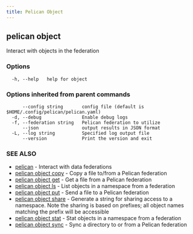```yaml
---
title: Pelican Object
---
```


## pelican object

Interact with objects in the federation

### Options

```
  -h, --help   help for object
```

### Options inherited from parent commands

```
      --config string       config file (default is $HOME/.config/pelican/pelican.yaml)
  -d, --debug               Enable debug logs
  -f, --federation string   Pelican federation to utilize
      --json                output results in JSON format
  -L, --log string          Specified log output file
      --version             Print the version and exit
```

### SEE ALSO

* [pelican](/commands-reference/pelican/)	 - Interact with data federations
* [pelican object copy](/commands-reference/pelican/object/copy/)	 - Copy a file to/from a Pelican federation
* [pelican object get](/commands-reference/pelican/object/get/)	 - Get a file from a Pelican federation
* [pelican object ls](/commands-reference/pelican/object/ls/)	 - List objects in a namespace from a federation
* [pelican object put](/commands-reference/pelican/object/put/)	 - Send a file to a Pelican federation
* [pelican object share](/commands-reference/pelican/object/share/)	 - Generate a string for sharing access to a namespace.
Note the sharing is based on prefixes; all object names matching the prefix will be accessible
* [pelican object stat](/commands-reference/pelican/object/stat/)	 - Stat objects in a namespace from a federation
* [pelican object sync](/commands-reference/pelican/object/sync/)	 - Sync a directory to or from a Pelican federation
